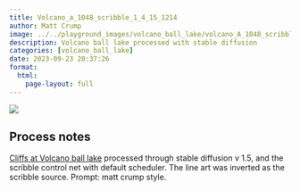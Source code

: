 ```yaml
---
title: Volcano_a_1048_scribble_1_4_15_1214
author: Matt Crump
image: ../../playground_images/volcano_ball_lake/volcano_A_1048_scribble_1_4_15_1214.jpeg
description: Volcano ball lake processed with stable diffusion
categories: [volcano_ball_lake]
date: 2023-09-23 20:37:26
format:
  html:
    page-layout: full
---
```


![](../../playground_images/volcano_ball_lake/volcano_A_1048_scribble_1_4_15_1214.jpeg)

## Process notes

[Cliffs at Volcano ball lake](https://www.crumplab.com/things/things/commissions/The_Cliffs_Of_Volcano_Ball_Lake.html) processed through stable diffusion v 1.5, and the scribble control net with default scheduler. The line art was inverted as the scribble source. Prompt: matt crump style.

